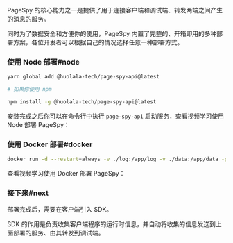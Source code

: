 
PageSpy 的核心能力之一是提供了用于连接客户端和调试端、转发两端之间产生的消息的服务。

同时为了数据安全和方便你的使用，PageSpy 内置了完整的、开箱即用的多种部署方案，各位开发者可以根据自己的情况选择任意一种部署方式。

### 使用 Node 部署#node

```bash
yarn global add @huolala-tech/page-spy-api@latest

# 如果你使用 npm

npm install -g @huolala-tech/page-spy-api@latest
```

安装完成之后你可以在命令行中执行 `page-spy-api` 启动服务，查看视频学习使用 Node 部署 PageSpy：

<EmbedVideo title="deployWithNode" /> 

### 使用 Docker 部署#docker

```bash
docker run -d --restart=always -v ./log:/app/log -v ./data:/app/data -p 6752:6752 --name="pageSpy" ghcr.io/huolalatech/page-spy-web:latest
```

查看视频学习使用 Docker 部署 PageSpy：

<EmbedVideo title="deployWithDocker" /> 

### 接下来#next

部署完成后，需要在客户端引入 SDK。

SDK 的作用是负责收集客户端程序的运行时信息，并自动将收集的信息发送到上面部署的服务、由其转发到调试端。